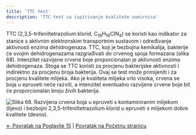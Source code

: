 ```yaml
---
title: 'TTC test'
description: 'TTC test za ispitivanje kvalitete namirnica'
---
```



TTC (2,3,5-trifeniltetrazolium klorid, C<sub>19</sub>H<sub>16</sub>ClN<sub>4</sub>) se koristi kao indikator za stanice s aktivnim elektronskim transportnim sustavom i određivanje aktivnosti enzima dehidrogenaza. TTC, koji je bezbojna kemikalija, bakterije će svojim dehidrogenazama razgrađivati do crvenog spoja formazana (slika 68). Intenzitet razvijene crvene boje proporcionalan je aktivnosti enzima dehidrogenaza. Stoga se TTC koristi za procjenu bakterijske aktivnosti i indirektno za procjenu broja bakterija. Ovaj se test može primijeniti i za procjenu kvalitete mlijeka. Ako je kvaliteta mlijeka vrlo visoka, crvena se boja u epruveti neće razviti, a intenzitet eventualno razvijene crvene boje bit će proporcionalan broju živih bakterija.

![Slika 68. Razvijena crvena boja u epruveti s kontaminiranim mlijekom (lijevo) i bezbojni 2,3,5-trifeniltetrazolium klorid u epruveti s mlijekom dobre kvalitete (desno).](/images/slika68.jpg)

[← Povratak na Poglavlje 15](../) | [Povratak na Početnu stranicu](/)

